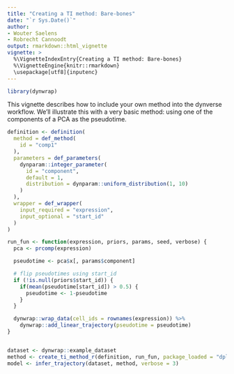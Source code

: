 ```yaml
---
title: "Creating a TI method: Bare-bones"
date: "`r Sys.Date()`"
author:
- Wouter Saelens
- Robrecht Cannoodt
output: rmarkdown::html_vignette
vignette: >
  %\VignetteIndexEntry{Creating a TI method: Bare-bones}
  %\VignetteEngine{knitr::rmarkdown}
  \usepackage[utf8]{inputenc}
---
```


```r
library(dynwrap)
```


This vignette describes how to include your own method into the dynverse workflow. We'll illustrate this with a very basic method: using one of the components of a PCA as the pseudotime.

```r
definition <- definition(
  method = def_method(
    id = "comp1"
  ),
  parameters = def_parameters(
    dynparam::integer_parameter(
      id = "component",
      default = 1,
      distribution = dynparam::uniform_distribution(1, 10)
    )
  ),
  wrapper = def_wrapper(
    input_required = "expression",
    input_optional = "start_id"
  )
)

run_fun <- function(expression, priors, params, seed, verbose) {
  pca <- prcomp(expression)

  pseudotime <- pca$x[, params$component]

  # flip pseudotimes using start_id
  if (!is.null(priors$start_id)) {
    if(mean(pseudotime[start_id]) > 0.5) {
      pseudotime <- 1-pseudotime
    }
  }

  dynwrap::wrap_data(cell_ids = rownames(expression)) %>%
    dynwrap::add_linear_trajectory(pseudotime = pseudotime)
}


dataset <- dynwrap::example_dataset
method <- create_ti_method_r(definition, run_fun, package_loaded = "dplyr")
model <- infer_trajectory(dataset, method, verbose = 3)
```


<!-- There are two main ways to add a new method: -->

<!-- * **Directly within R**. In this case you create an R function or R packages. The user will have to install all dependencies. This is the use case described here. -->
<!-- * **Using a docker**. In this case you create a docker which uses some input files (eg. a file containing the expression) and returns some output files. This use case is described in a separate vignette. -->

<!-- The main function to create a new ti method is `create_ti_method_r`. This wraps: -->

<!-- * The name of the method -->
<!-- * The main function to run a method on a dataset -->
<!-- * The parameters required by a method, and their ranges -->

<!-- ## Input -->

<!-- To test our method, we will use a very simple toy data example. -->

<!-- ```{r, message=FALSE} -->
<!-- library(dynwrap) -->
<!-- library(dplyr) -->
<!-- ``` -->

<!-- The main function will receive three different types of input parameters: the expression data, extra parameters and prior information. -->

<!-- ### Expression data -->

<!-- The raw `counts` or normalised `expression`. This is a matrix with in the columns different features (genes) and in the rows different cells. -->

<!-- ```{r} -->
<!-- ncells <- 1000 -->
<!-- pseudotime <- runif(ncells) -->

<!-- expression <- matrix( -->
<!--   c( -->
<!--     (pseudotime - 0.5) ** 2, -->
<!--     sqrt(pseudotime + 20), -->
<!--     pseudotime -->
<!--   ), -->
<!--   ncol = 3, -->
<!--   dimnames = list(as.character(rep(seq_len(ncells))), as.character(c("A", "B", "C"))) -->
<!-- ) -->
<!-- expression <- expression + rnorm(length(expression), sd = 0.02) -->
<!-- ``` -->

<!-- In this example, we'll use the expression data as follows: -->
<!-- ```{r} -->
<!-- pca <- prcomp(expression) -->
<!-- ``` -->

<!-- ### Parameters -->

<!-- The main function can accept any additional parameters, which should also be defined in a parameter set This allows you to specify the type of parameter (integer, numeric, character, logical, ...), the possible range of values and the default value. Check out `?dynparam` for more information on the possible options. -->

<!-- In this example we'll define one parameter, the `component`: -->

<!-- ```{r} -->
<!-- parameters <- dynparam::parameter_set( -->
<!--   dynparam::integer_parameter( -->
<!--     id = "component", -->
<!--     description = "The component to use", -->
<!--     default = 1L, -->
<!--     distribution = dynparam::uniform_distribution(lower = 1L, upper = 10L) -->
<!--   ) -->
<!-- ) -->
<!-- ``` -->

<!-- ```{r} -->
<!-- component <- 1 -->
<!-- pseudotime <- pca$x[, component] -->
<!-- pseudotime <- (pseudotime - min(pseudotime)) / (max(pseudotime) - min(pseudotime)) -->
<!-- ``` -->

<!-- ### Prior information -->

<!-- Prior information can be required (no default) or optional (default is `NULL`).  -->

<!-- Following prior information requests are possible: -->

<!-- ```{r, echo=FALSE} -->
<!-- data("priors", package = "dynwrap") -->
<!-- priors %>%  -->
<!--   select(`Name of parameter`=prior_id, `Description`=description) %>%  -->
<!--   knitr::kable("markdown") -->
<!-- ``` -->

<!-- In this example we will use the `start_id`... -->
<!-- ```{r} -->
<!-- start_id <- as.character(which.min(pseudotime)) -->
<!-- ``` -->

<!-- as follows -->

<!-- ```{r} -->
<!-- if (!is.null(start_id)) { -->
<!--   if(mean(pseudotime[start_id]) > 0.5) { -->
<!--     pseudotime <- 1-pseudotime -->
<!--   } -->
<!-- } -->
<!-- ``` -->
<!-- ## Output -->

<!-- In the end, the output of the method should be transformed into the common trajectory format: -->

<!-- ![](../man/figures/overview_wrapping_v2.png) -->

<!-- The topology of the trajectory requires: -->

<!-- * `milestone_ids` The ids of the milestones in the trajectory. Type: Character vector. -->
<!-- * `milestone_network` The network of the milestones. Is a dataframe with columns from, to, length and whether it is directed -->
<!-- * `divergence_regions` A data frame specifying the divergence regions between milestones (e.g. a bifurcation). Is a dataframe containing a divergence_id, milestone_id, and is_start (TRUE when this milestone is the start of this divergence -->

<!-- ```{r} -->
<!-- milestone_ids <- c("A", "B") -->
<!-- milestone_network <- tibble(from = "A", to = "B", length = 1, directed = TRUE) -->
<!-- divergence_regions <- tibble() -->
<!-- ``` -->

<!-- The location of the cells can be provided in two ways: -->

<!-- * `milestone_percentages` A data frame specifying what percentage milestone each cell consists of. Is a dataframe with columns cell_id, milestone_id, and percentage -->
<!-- * `progressions` Specifies the progression of a cell along a transition in the milestone_network. Is a dataframe with columns cell_id, from, to, and percentage -->

<!-- Example of `milestone_percentages`: -->
<!-- ```{r} -->
<!-- milestone_percentages <- bind_rows( -->
<!--   tibble( -->
<!--     milestone_id = "A", -->
<!--     cell_id = names(pseudotime), -->
<!--     percentage = 1-pseudotime -->
<!--   ), -->
<!--   tibble( -->
<!--     milestone_id = "B", -->
<!--     cell_id = names(pseudotime), -->
<!--     percentage = pseudotime -->
<!--   ) -->
<!-- ) -->
<!-- ``` -->

<!-- Example of `progressions`: -->
<!-- ```{r} -->
<!-- progressions <- tibble( -->
<!--   cell_id = names(pseudotime), -->
<!--   from = "A", -->
<!--   to = "B", -->
<!--   percentage = pseudotime -->
<!-- ) -->
<!-- ``` -->

<!-- We can now wrap this information up: -->
<!-- ```{r} -->
<!-- trajectory <-  -->
<!--   wrap_data( -->
<!--     cell_id = names(pseudotime) -->
<!--   ) %>%  -->
<!--   add_trajectory( -->
<!--     milestone_ids = milestone_ids, -->
<!--     milestone_network = milestone_network, -->
<!--     divergence_regions = divergence_regions, -->
<!--     progressions = progressions # either milestone_percentages or progressions have to be provided -->
<!--   ) -->
<!-- ``` -->

<!-- In some cases, we already provide functions which do the calculation of milestone_percentages or progressions. For example, when a method returns only a linear trajectory with pseudotime: -->

<!-- ```{r} -->
<!-- trajectory <-  -->
<!--   wrap_data( -->
<!--     cell_ids = names(pseudotime) -->
<!--   ) %>%  -->
<!--   add_linear_trajectory(pseudotime) -->
<!-- ``` -->

<!-- We can plot this output using the plotting functions provided by the `dynplot` package: -->

<!-- ```{r} -->
<!-- if ("dynplot" %in% rownames(installed.packages())) { -->
<!--   dynplot::plot_dimred(trajectory, "pseudotime", expression_source = expression) -->
<!-- } -->
<!-- ``` -->

<!-- ## Creating the method object -->

<!-- Combining everything in a function: -->

<!-- ```{r} -->
<!-- run_fun <- function(expression, component, start_id = NULL, seed = NA, verbose = FALSE) { -->
<!--   if (length(seed) == 1 && is.finite(seed)) set.seed(seed) -->

<!--   # do pca and extract pseudotime -->
<!--   pca <- prcomp(expression) -->

<!--   pseudotime <- pca$x[, component] -->

<!--   # flip pseudotime using start_id -->
<!--   if (!is.null(start_id)) { -->
<!--     if(mean(pseudotime[start_id]) > 0.5) { -->
<!--       pseudotime <- 1-pseudotime -->
<!--     } -->
<!--   } -->

<!--   # convert to common format -->
<!--   wrap_data( -->
<!--     cell_ids = names(pseudotime) -->
<!--   ) %>%  -->
<!--   add_linear_trajectory(pseudotime) -->
<!-- } -->
<!-- ``` -->

<!-- We can now create the TI object -->

<!-- ```{r} -->
<!-- ti_dummy <- create_ti_method_r( -->
<!--   id = "dummy",  -->
<!--   name = "Dummy", -->
<!--   parameters = parameters, -->
<!--   run_fun = run_fun, -->
<!--   input_required = "expression", -->
<!--   input_optional = NULL, -->
<!--   output = "linear_trajectory" -->
<!-- ) -->
<!-- ``` -->

<!-- This function also has several optional parameters, among which: -->

<!-- * R packages which have to be installed, and R packages which have to be installed and loaded -->
<!-- * The function to plot the output of a method, default is `dynplot::plot_default` -->
<!-- * A short name of the method -->

<!-- ## Running the method -->

<!-- Running the method is easy given a dataset. -->

<!-- ```{r} -->
<!-- dataset <- wrap_data("", rownames(expression)) %>% add_expression(expression, expression) -->

<!-- model <- infer_trajectory(dataset, ti_dummy()) -->
<!-- ``` -->

<!-- ```{r} -->
<!-- if ("dynplot" %in% rownames(installed.packages())) { -->
<!--   dynplot::plot_dimred(model, color_cells = "pseudotime" , expression_source = dataset$expression) -->
<!-- } -->
<!-- ``` -->

<!-- ## Making your method available for other users -->

<!-- The easiest way to make your method available to other users is by creating an [R package which exports the `ti_*` function](http://r-pkgs.had.co.nz/). -->

<!-- We also strongly encourage you to include within our collection of TI methods available in the [dynmethods R package](https://github.com/dynverse/dynmethods). Feel free to [create an issue](https://github.com/dynverse/dynmethods/labels/new%20method) or [send us a pull request](https://github.com/dynverse/dynmethods/pulls). -->
